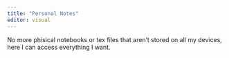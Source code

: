 ```yaml
---
title: "Personal Notes"
editor: visual
---
```

No more phisical notebooks or tex files that aren't stored on all my devices, here I can access everything I want.
